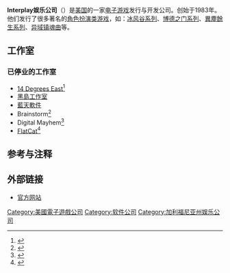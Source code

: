{{expand|time=2010-06-21T22:49:50+00:00}}
{{NoteTA
|G1=Games
}}
{{Infobox Company
 | company_name     = Interplay娱乐
 | company_name_en  = Interplay Entertainment
 | logo             = File:Interplay Entertainment logo colored.png
 | type             = 
 | genre            =
 | foundation       = 1983年
 | founder          =
 | location_city    = [[加利福尼亞州|加利福尼亞州]][[比佛利山_(加利福尼亞州)|比佛利山]]<ref name="tarr.uspto.gov">{{US trademark|77358976|USPTO entry for the Descent game trademark (2008)}}</ref>
 | location_country = [[美国|美国]]
 | location         =
 | locations        =
 | area_served      =
 | key_people       = [[Herve_Caen|Herve Caen]]（主席、CEO）<br>[[Brian_Fargo|Brian Fargo]]（创始人）
 | industry         = [[电子游戏|电子游戏]]
 | products         = [[MDK|MDK]]<br>[[辐射系列|辐射]]<br>[[Descent|Descent]]<br>[[ClayFighter|ClayFighter]]<br>[[Earthworm_Jim_series|Earthworm Jim]]<br>[[Boogerman|Boogerman]]
 | services         =
 | revenue          = {{profit}} [[美元|$]]601万
 | operating_income =
 | net_income       = {{profit}} [[美元|$]]586万
 | assets           =
 | equity           =
 | owner            =
 | num_employees    =
 | parent           =
 | divisions        =
 | subsid           =
 | slogan           =
 | homepage         = http://www.interplay.com/
 | footnotes        =
 | intl             =
}}
'''Interplay娱乐公司'''（{{lang|en|Interplay Entertainment Corporation}}）是[[美国|美国]]的一家[[电子游戏|电子游戏]]发行与开发公司。创始于1983年。他们发行了很多著名的[[角色扮演类游戏|角色扮演类游戏]]，如：[[冰风谷系列|冰风谷系列]]、[[博德之门系列|博德之门系列]]、[[異塵餘生系列|異塵餘生系列]]、[[异域镇魂曲|异域镇魂曲]]等。

==工作室==

===已停业的工作室===
* [[14_Degrees_East|14 Degrees East]]<ref>{{Cite web|title=14 Degrees East|url=https://web.archive.org/web/20001019054844/http://www.14degrees.com/index1.html|accessdate=2019-06-16|date=2000-10-19|work=web.archive.org}}</ref>
* [[黑島工作室|黑島工作室]]
* [[藍天軟件|藍天軟件]]
* Brainstorm<ref>{{cite web |url=http://brainstormfun.com/index.html |archiveurl=https://web.archive.org/web/19970412102705/http://brainstormfun.com/index.html |archivedate=1997-04-12 |title=Internet Archive Wayback Machine |publisher=Web.archive.org |date=1997-04-12 |accessdate=2012-10-09 |dead-url=no }}</ref>
* Digital Mayhem<ref>{{cite web |url=http://digitalmayhem.interplay.com/ |archiveurl=https://web.archive.org/web/20020921213005/http://digitalmayhem.interplay.com/ |archivedate=2002-09-21 |title=Internet Archive Wayback Machine |publisher=Web.archive.org |date=2002-09-21 |accessdate=2012-10-09 |dead-url=yes }}</ref>
* [[FlatCat|FlatCat]]<ref>{{Cite web|title=Flat Cat - a Division of Interplay Productions|url=https://web.archive.org/web/19990422053637/http://www.interplay.com/flatcat/index.html|accessdate=2019-06-16|date=1999-04-22|work=web.archive.org}}</ref>

==参考与注释==
{{Reflist}}

==外部链接==
* [https://web.archive.org/web/20180808024955/http://www.interplay.com/ 官方网站]

{{company-stub}}

[[Category:美國電子遊戲公司|Category:美國電子遊戲公司]]
[[Category:软件公司|Category:软件公司]]
[[Category:加利福尼亚州娱乐公司|Category:加利福尼亚州娱乐公司]]